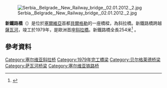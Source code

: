 [[Image:Serbia,_Belgrade,_New_Railway_bridge,_02.01.2012._2.jpg|right]]

'''新鐵路橋'''（{{lang-sr|Нови железнички мост}}）是位於[[塞爾維亞|塞爾維亞]]首都[[貝爾格勒|貝爾格勒]]的一座橋樑，為斜拉橋。新鐵路橋跨越[[薩瓦河|薩瓦河]]，竣工於1979年，是歐洲首座[[斜拉橋|斜拉橋]]。新鐵路橋全長254米<ref>{{Structurae|id=s0003756}}</ref> 。
== 參考資料 ==
{{Reflist}}
{{coord|44|47|58|N|20|26|10|E|type:landmark_source:frwiki|display=title}}
[[Category:塞尔维亚斜拉桥|Category:塞尔维亚斜拉桥]]
[[Category:1979年完工橋梁|Category:1979年完工橋梁]]
[[Category:贝尔格莱德桥梁|Category:贝尔格莱德桥梁]]
[[Category:萨瓦河桥梁|Category:萨瓦河桥梁]]
[[Category:塞尔维亚铁路桥|Category:塞尔维亚铁路桥]]